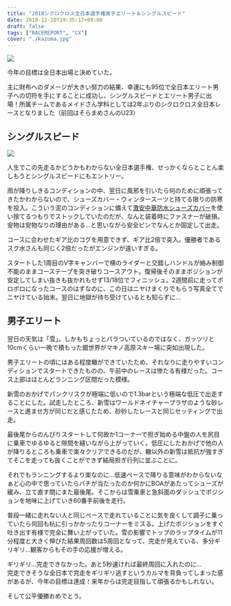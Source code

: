 ---
title: "2018シクロクロス全日本選手権男子エリート＆シングルスピード"
date: 2018-12-10T19:35:17+09:00
draft: false
tags: ["RACEREPORT", "CX"]
cover: "./kazuma.jpg"
---

![ ](./kazuma.jpg)

今年の目標は全日本出場と決めていた。

主に財布へのダメージが大きい努力の結果、幸運にも95位で全日本エリート男子への切符を手にすることに成功し、シングルスピードとエリート男子に出場！所属チームであるメイドさん学科としては2年ぶりのシクロクロス全日本レースとなりました（前回はそらまめさんのU23）

## シングルスピード

![ ](./kikuzo.jpg)

人生でこの先走るかどうかもわからない全日本選手権、せっかくならとことん楽しもうとシングルスピードにもエントリー。

雨が降りしきるコンディションの中、翌日に風邪を引いたら何のために頑張ってきたかわからないので、シューズカバー・ウィンタースーツと持てる限りの防寒を投入。こういう泥のコンディションに備えて[激安中華防水シューズカバー](https://amzn.to/2L7sLI9)を使い捨てるつもりでストックしていたのだが、なんと装着時にファスナーが破損。安物は安物なりの理由がある…と思いながら安全ピンでなんとか固定して出走。

コースに合わせたギア比のコグを用意できず、ギア比2倍で突入。優勝者であるスク水さんも同じく2倍だったがエンジンが違いすぎる。

スタートした1周目のV字キャンバーで横のライダーと交錯しハンドルが絡み制御不能のままコーステープを突き破りコースアウト。復帰後そのままポジションが安定してしまい抜きも抜かれもせず13/18位でフィニッシュ。2週間前に走ってボロボロになったコースのはずなのに、この日はニヤけまくりでもらう写真全てでニヤけている始末。翌日に地獄が待ち受けているとも知らずに…

## 男子エリート

翌日の天気は「雪」。しかもちょっとパラついているのではなく、ガッツリと10cmくらい一晩で積もった銀世界がマキノ高原スキー場に突如出現した。

男子エリートの頃にはある程度轍ができていたため、それなりに走りやすいコンディションでスタートできたものの、午前中のレースは惨たる有様だった。コース上部はほとんどランニング区間だった模様。

新雪のおかげでパンクリスクが極端に低いので1.3barという極端な低圧で出走することにした。試走したところ、新雪はワールドネイチャープラザのような砂レースと進ませ方が同じだと感じたため、砂砂したレースと同じセッティングで出走。

最後尾からのんびりスタートして何故か1コーナーで担ぎ始める中盤の人を尻目に乗車でゆるゆると隙間を縫いながら上がっていく。低圧にしたおかげで他の人が降りるところも乗車で楽々クリアできるのだが、轍以外の新雪は抵抗が強すぎてそこを走っても抜くことができず結局担ぎ行列に並ぶことに。

それでもランニングするより楽なのに…低速ペースで降りる意味がわからないなぁと心の中で思っていたらバチが当たったのか何かにBOAがあたってシューズが緩み、立て直す間にまた最後尾。そこからは雪乗車と急斜面のダッシュでポジションを地味に上げていき60番手前後を走行。

普段一緒に走れない人と同じペースで走れていることに気を良くして調子に乗っていたら何回も杭に引っかかったりコーナーをミスる。上げたポジションをすぐ吐き出す有様で完全に舞い上がっていた。雪の影響でトップのラップタイムが11分程度と大きく伸びた結果周回数は5周回となって、完走が見えている、多分ギリギリ…観客からもその手の応援が増える。

ギリギリ…完走できなかった。あと5秒速ければ最終周回に入れたのに…  
完走できそうな全日本で完走をギリギリ逃すというカルマを背負ってしまった感があるが、今年の目標は達成！来年からは完走目指して頑張るかもしれない。

そして公平優勝おめでとう。

<LinkBox isAmazonLink url="https://www.amazon.co.jp/dp/B007PLDRAC/" />
